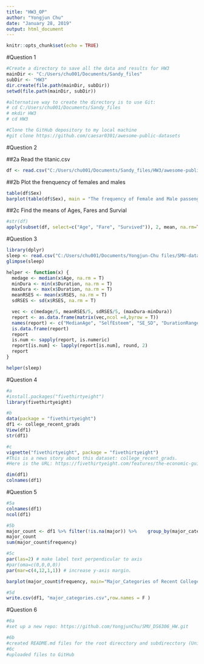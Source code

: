 ```yaml
---
title: "HW3_OP"
author: "Yongjun Chu"
date: "January 28, 2019"
output: html_document
---
```

```r
knitr::opts_chunk$set(echo = TRUE)
```

#Question 1

```r
#Create a directory to save all the data and results for HW3
mainDir <- "C:/Users/chu001/Documents/Sandy_files"
subDir <- "HW3"
dir.create(file.path(mainDir, subDir))
setwd(file.path(mainDir, subDir))

#alternative way to create the directory is to use Git:
# cd C:/Users/chu001/Documents/Sandy_files
# mkdir HW3
# cd HW3

#Clone the GitHub depository to my local machine
#git clone https://github.com/caesar0301/awesome-public-datasets
```

#Question 2

##2a Read the titanic.csv

```r
df <- read.csv("C:/Users/chu001/Documents/Sandy_files/HW3/awesome-public-datasets/titanic.csv", header=TRUE, sep=",")
```
##2b Plot the frenquency of females and males

```r
table(df$Sex)
barplot(table(df$Sex), main = "The frequency of Female and Male passengers", xlab="Gender", ylab='Frequency')

```

##2c Find the means of Ages, Fares and Survial

```r
#str(df)
apply(subset(df, select=c("Age", "Fare", "Survived")), 2, mean, na.rm=TRUE)

```

#Question 3

```r
library(dplyr)
sleep <- read.csv("C:/Users/chu001/Documents/Yongjun-Chu files/SMU-data-science-application/Doing-Data_Science/Unit_3/sleep_data_01.csv", header=T, sep=",")
glimpse(sleep)

helper <- function(x) {
  medage <- median(x$Age, na.rm = T)
  minDura <- min(x$Duration, na.rm = T)
  maxDura <- max(x$Duration, na.rm = T)
  meanRSES <- mean(x$RSES, na.rm = T)
  sdRSES <- sd(x$RSES, na.rm = T)

  vec <- c(medage/5, meanRSES/5, sdRSES/5, (maxDura-minDura))
  report <- as.data.frame(matrix(vec,ncol =4,byrow = T))
  names(report) <- c("MedianAge", "SelfEsteem", "SE_SD", "DurationRange")
  is.data.frame(report)
  report
  is.num <- sapply(report, is.numeric)
  report[is.num] <- lapply(report[is.num], round, 2)
  report
}

helper(sleep)
```

#Question 4

```r
#a
#install.packages("fivethirtyeight")
library(fivethirtyeight)
```

```r
#b
data(package = "fivethirtyeight")
df1 <- college_recent_grads
View(df1)
str(df1)
```

```r
#c
vignette("fivethirtyeight", package = "fivethirtyeight")
#This is a news story about this dataset: college_recent_grads. 
#Here is the URL: https://fivethirtyeight.com/features/the-economic-guid#e-to-picking-a-college-major/
```

```r
dim(df1)
colnames(df1)
```

#Question 5

```r
#5a
colnames(df1)
ncol(df1)
```

```r
#5b
major_count <- df1 %>% filter(!is.na(major)) %>%    group_by(major_category) %>% summarise(frequency = n_distinct(major))
major_count
sum(major_count$frequency)
```

```r
#5c
par(las=2) # make label text perpendicular to axis
#par(oma=c(0,0,0,0))
par(mar=c(4,12,1,1)) # increase y-axis margin.

barplot(major_count$frequency, main="Major_Categories of Recent College Grads", horiz=T, xlab = "Frequency", xlim = c(0,30), col=c("darkblue"), names.arg=major_count$major_category, cex.names=0.8)
```

```r
#5d
write.csv(df1, "major_categories.csv",row.names = F )
```

#Question 6

```r
#6a
#set up a new repo: https://github.com/YongjunChu/SMU_DS6306_HW.git
```

```r
#6b
#created README.md files for the root direcctory and subdirecctory (Unit-3) in Git
#6c 
#uploaded files to GitHub
```










